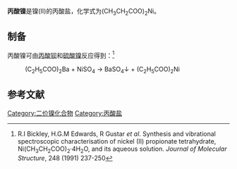 {{chembox
| Verifiedfields = 
| Watchedfields = 
| verifiedrevid = 
| Name = 丙酸镍
| NameEn = Nickel(II) propionate
| ImageFile = Nickel propionate.png
| ImageSize = 
| ImageName = 
| IUPACName = 
| OtherNames = 
|Section1={{Chembox Identifiers
| CASNo = 3349-08-4
| CASNo_Ref = {{cascite|correct|CAS}}
| CASNo_Comment = 无水
| CASNo2 = 137108-72-6
| CASNo2_Ref = {{cascite|correct|CAS}}
| CASNo2_Comment = 四水
| UNII_Ref = 
| UNII = 
| EINECS = 
| PubChem = 
| InChI = 
| SMILES = 
  }}
|Section3={{Chembox Properties
| Formula = (CH<sub>3</sub>CH<sub>2</sub>COO)<sub>2</sub>Ni
| MolarMass = 204.839（无水）<BR>276.903（四水）
| Appearance = 绿色晶体
| Solubility = 
| MeltingPt = 
| MeltingPt_notes = 
| Density = 
  }}
}}
'''丙酸镍'''是镍(II)的丙酸盐，化学式为(CH<sub>3</sub>CH<sub>2</sub>COO)<sub>2</sub>Ni。

==制备==
丙酸镍可由[[丙酸钡|丙酸钡]]和[[硫酸镍|硫酸镍]]反应得到：<ref>R.I Bickley, H.G.M Edwards, R Gustar ''et al''. Synthesis and vibrational spectroscopic characterisation of nickel (II) propionate tetrahydrate, Ni(CH<sub>3</sub>CH<sub>2</sub>COO)<sub>2</sub>·4H<sub>2</sub>O, and its aqueous solution. ''Journal of Molecular Structure'', 248 (1991) 237-250</ref>
: (C<sub>2</sub>H<sub>5</sub>COO)<sub>2</sub>Ba + NiSO<sub>4</sub> → BaSO<sub>4</sub>↓ + (C<sub>2</sub>H<sub>5</sub>COO)<sub>2</sub>Ni
==参考文献==
{{reflist}}
{{镍化合物}}
{{丙酸盐}}

[[Category:二价镍化合物|Category:二价镍化合物]]
[[Category:丙酸盐|Category:丙酸盐]]